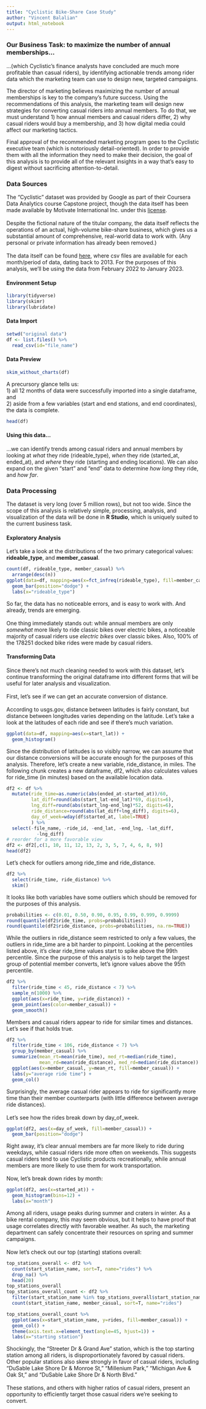 ```yaml
---
title: "Cyclistic Bike-Share Case Study"
author: "Vincent Balalian"
output: html_notebook
---
```

### Our Business Task: to maximize the number of annual memberships...

...(which Cyclistic's finance analysts have concluded are much more profitable than casual riders), by identifying actionable trends among rider data which the marketing team can use to design new, targeted campaigns.<br> 

The director of marketing believes maximizing the number of annual memberships is key to the company's future success. Using the recommendations of this analysis, the marketing team will design new strategies for converting casual riders into annual members. To do that, we must understand 1) how annual members and casual riders differ, 2) why casual riders would buy a membership, and 3) how digital media could affect our marketing tactics. <br>

Final approval of the recommended marketing program goes to the Cyclistic executive team (which is notoriously detail-oriented). In order to provide them with all the information they need to make their decision, the goal of this analysis is to provide all of the relevant insights in a way that's easy to digest without sacrificing attention-to-detail.

### Data Sources
The "Cyclistic" dataset was provided by Google as part of their Coursera Data Analytics course Capstone project, though the data itself has been made available by Motivate International Inc. under this [license](https://www.divvybikes.com/data-license-agreement). 
<br><br>
Despite the fictional nature of the titular company, the data itself reflects the operations of an actual, high-volume bike-share business, which gives us a substantial amount of comprehensive, real-world data to work with. (Any personal or private information has already been removed.)
<br><br>
The data itself can be found [here](https://divvy-tripdata.s3.amazonaws.com/index.html), where csv files are available for each month/period of data, dating back to 2013. For the purposes of this analysis, we'll be using the data from February 2022 to January 2023.
<br>


#### Environment Setup
```r
library(tidyverse)
library(skimr)
library(lubridate)
```
#### Data Import
```r
setwd("original data")
df <- list.files() %>% 
  read_csv(id="file_name")
```
#### Data Preview
```r
skim_without_charts(df)
```
A precursory glance tells us: 
<br>1) all 12 months of data were successfully imported into a single dataframe, and 
<br>2) aside from a few variables (start and end stations, and end coordinates), the data is complete.
```r
head(df)
```
#### Using this data... 
...we can identify trends among casual riders and annual members by looking at *what* they ride (rideable_type), *when* they ride (started_at, ended_at), and *where* they ride (starting and ending locations). We can also expand on the given "start" and "end" data to determine *how long* they ride, and *how far*.

### Data Processing
The dataset is very long (over 5 million rows), but not too wide. Since the scope of this analysis is relatively simple, processing, analysis, and visualization of the data will be done in **R Studio**, which is uniquely suited to the current business task.

#### Exploratory Analysis
Let's take a look at the distributions of the two primary categorical values: **rideable_type**, and **member_casual**. 
```r
count(df, rideable_type, member_casual) %>%
  arrange(desc(n))
ggplot(data=df, mapping=aes(x=fct_infreq(rideable_type), fill=member_casual)) + 
  geom_bar(position="dodge") +
  labs(x="rideable_type")
```

So far, the data has no noticeable errors, and is easy to work with. And already, trends are emerging. 
<br><br>
One thing immediately stands out: while annual members are only *somewhat* more likely to ride classic bikes over electric bikes, a noticeable majority of casual riders use *electric bikes* over classic bikes. Also, 100% of the 178251 docked bike rides were made by casual riders.

#### Transforming Data

Since there's not much cleaning needed to work with this dataset, let's continue transforming the original dataframe into different forms that will be useful for later analysis and visualization.
<br><br>
First, let's see if we can get an accurate conversion of distance. 
<br><br>
According to usgs.gov, distance between latitudes is fairly constant, but distance between longitudes varies depending on the latitude. Let's take a look at the latitudes of each ride and see if there's much variation.
```r
ggplot(data=df, mapping=aes(x=start_lat)) +
  geom_histogram()
```
Since the distribution of latitudes is so visibly narrow, we can assume that our distance conversions will be accurate enough for the purposes of this analysis. Therefore, let's create a new variable, ride_distance, in miles. The following chunk creates a new dataframe, df2, which also calculates values for ride_time (in minutes) based on the available location data.

```r
df2 <- df %>% 
  mutate(ride_time=as.numeric(abs(ended_at-started_at))/60,
         lat_diff=round(abs(start_lat-end_lat)*69, digits=6), 
         lng_diff=round(abs(start_lng-end_lng)*52, digits=6),
         ride_distance=round(abs(lat_diff+lng_diff), digits=6),
         day_of_week=wday(df$started_at, label=TRUE)
         ) %>%
  select(-file_name, -ride_id, -end_lat, -end_lng, -lat_diff, 
           -lng_diff)
# reorder for a more favorable view
df2 <- df2[,c(1, 10, 11, 12, 13, 2, 3, 5, 7, 4, 6, 8, 9)]
head(df2)
```
Let's check for outliers among ride_time and ride_distance.
```r
df2 %>% 
  select(ride_time, ride_distance) %>% 
  skim()
```
It looks like both variables have some outliers which should be removed for the purposes of this analysis. 
```r
probabilities <- c(0.01, 0.50, 0.90, 0.95, 0.99, 0.999, 0.9999)
round(quantile(df2$ride_time, probs=probabilities))
round(quantile(df2$ride_distance, probs=probabilities, na.rm=TRUE)) 
```
While the outliers in ride_distance seem restricted to only a few values, the outliers in ride_time are a bit harder to pinpoint. Looking at the percentiles listed above, it's clear ride_time values start to spike above the 99th percentile. Since the purpose of this analysis is to help target the largest group of potential member converts, let's ignore values above the 95th percentile.

```r
df2 %>% 
  filter(ride_time < 45, ride_distance < 7) %>%
  sample_n(1000) %>% 
  ggplot(aes(x=ride_time, y=ride_distance)) +
  geom_point(aes(color=member_casual)) +
  geom_smooth()
```
Members and casual riders appear to ride for similar times and distances. Let's see if that holds true.
```r
df2 %>% 
  filter(ride_time < 106, ride_distance < 7) %>%
  group_by(member_casual) %>% 
  summarize(mean_rt=mean(ride_time), med_rt=median(ride_time), 
            mean_rd=mean(ride_distance), med_rd=median(ride_distance)) %>% 
  ggplot(aes(x=member_casual, y=mean_rt, fill=member_casual)) +
  labs(y="average ride time") +
  geom_col()
```
Surprisingly, the average casual rider appears to ride for significantly more time than their member counterparts (with little difference between average ride distances).
<br><br>
Let's see how the rides break down by day_of_week.
```r
ggplot(df2, aes(x=day_of_week, fill=member_casual)) +
  geom_bar(position="dodge")
```
Right away, it's clear annual members are far more likely to ride during weekdays, while casual riders ride more often on weekends. This suggests casual riders tend to use Cyclistic products recreationally, while annual members are more likely to use them for work transportation.
<br><br>
Now, let's break down rides by month:
```r
ggplot(df2, aes(x=started_at)) +
  geom_histogram(bins=12) +
  labs(x="month")
```
Among all riders, usage peaks during summer and craters in winter. As a bike rental company, this may seem obvious, but it helps to have proof that usage correlates directly with favorable weather. As such, the marketing department can safely concentrate their resources on spring and summer campaigns.
<br><br>
Now let's check out our top (starting) stations overall:
```r
top_stations_overall <- df2 %>%
  count(start_station_name, sort=T, name="rides") %>%
  drop_na() %>% 
  head(20)
top_stations_overall
top_stations_overall_count <- df2 %>% 
  filter(start_station_name %in% top_stations_overall$start_station_name) %>% 
  count(start_station_name, member_casual, sort=T, name="rides")
```
```r
top_stations_overall_count %>% 
  ggplot(aes(x=start_station_name, y=rides, fill=member_casual)) +
  geom_col() +
  theme(axis.text.x=element_text(angle=45, hjust=1)) +
  labs(x="starting station")
```
Shockingly, the "Streeter Dr & Grand Ave" station, which is the top starting station among all riders, is disproportionately favored by casual riders. Other popular stations also skew strongly in favor of casual riders, including "DuSable Lake Shore Dr & Monroe St," "Millenium Park," "Michigan Ave & Oak St," and "DuSable Lake Shore Dr & North Blvd." 
<br><br>
These stations, and others with higher ratios of casual riders, present an opportunity to efficiently target those casual riders we're seeking to convert. 
